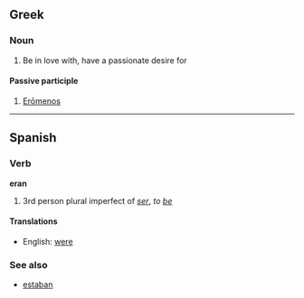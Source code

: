 ==Greek==
===Noun===
# Be in love with, have a passionate desire for
====Passive participle====
# [[Erōmenos]]

----

==Spanish==
===Verb===
'''eran'''

# 3rd person plural imperfect of ''[[ser]]'', ''to [[be]]''

====Translations====
*English: [[were]]<!-- also "have been", "were being"? -->

===See also===
*[[estaban]]